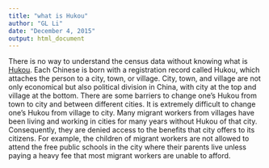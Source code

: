 ```yaml
---
title: "what is Hukou"
author: "GL Li"
date: "December 4, 2015"
output: html_document
---
```

There is no way to understand the census data without knowing what is [Hukou](https://en.wikipedia.org/wiki/Hukou_system). Each Chinese is born with a registration record called Hukou, which attaches the person to a city, town, or village. City, town, and village are not only economical but also political division in China, with city at the top and village at the bottom.  There are some barriers to change one's Hukou from town to city and between different cities. It is extremely difficult to change one's Hukou from village to city. Many migrant workers from villages have been living and working in cities for many years without Hukou of that city. Consequently, they are denied access to the benefits that city offers to its citizens. For example, the children of migrant workers are not allowed to attend the free public schools in the city where their parents live unless paying a heavy fee that most migrant workers are unable to afford.
